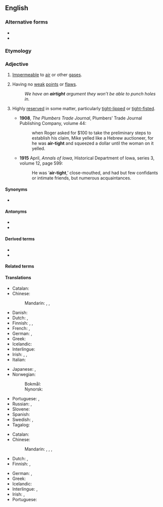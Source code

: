 {{also|air-tight|air tight}}
==English==

===Alternative forms===
* {{l|en|air-tight}}
* {{l|en|air tight}}

===Etymology===
{{compound|en|air|tight}}

===Adjective===
{{en-adj}}

# [[impermeable|Impermeable]] to [[air]] or other [[gas]]es.
# {{lb|en|figuratively}} Having no [[weak]] [[point]]s or [[flaw]]s.
#: ''We have an '''airtight''' argument they won’t be able to punch holes in.''
# {{lb|en|figuratively|of a person}} Highly [[reserved]] in some matter, particularly [[tight-lipped]] or [[tight-fisted]].
#* '''1908''', ''The Plumbers Trade Journal'', Plumbers’ Trade Journal Publishing Company, volume 44:
#*: when Roger asked for $100 to take the preliminary steps to establish his claim, Mike yelled like a Hebrew auctioneer, for he was '''air-tight''' and squeezed a dollar until the woman on it yelled.
#* '''1915''' April, ''Annals of Iowa'', Historical Department of Iowa, series 3, volume 12, page 599:
#*: He was ‘'''air-tight''',’ close-mouthed, and had but few confidants or intimate friends, but numerous acquaintances.

====Synonyms====
* {{sense|impermeable to air}} {{l|en|hermetic}}

====Antonyms====
* {{l|en|breathable}}
* {{l|en|transpirable}}

====Derived terms====
* {{l|en|airtighten}}
* {{l|en|airtightness}}

====Related terms====
{{rel4
|en|[[coldtight]], [[cold-tight]]
|[[drafttight]], [[draft-tight]]
|[[draughttight]], [[draught-tight]]
|[[driptight]], [[drip-tight]]
|[[dusttight]], [[dust-tight]]
|[[gastight]], [[gas-tight]]
|[[heattight]], [[heat-tight]]
|[[jointtight]], [[joint-tight]]
|[[leaktight]], [[leak-tight]]
|[[leaktight]], [[leak-tight]]
|[[lighttight]], [[light-tight]]
|[[liquidtight]], [[liquid-tight]]
|[[oiltight]], [[oil-tight]]
|[[pressuretight]], [[pressure-tight]]
|[[raintight]], [[rain-tight]]
|[[sandtight]], [[sand-tight]]
|[[soiltight]], [[soil-tight]]
|[[thoughttight]], [[thought-tight]]
|[[watertight]], [[water-tight]]
|[[weathertight]], [[weather-tight]]
}}

====Translations====
{{trans-top|impermeable to air or other gases}}
* Catalan: {{t|ca|hermètic}}
* Chinese:
*: Mandarin: {{t+|cmn|氣密|alt=氣密的|sc=Hani}}, {{t+|cmn|气密|alt=气密的|tr=qìmì de|sc=Hani}}, {{t+|cmn|密封|alt=密封的|tr=mìfēng de}}
* Danish: {{t+|da|lufttæt}}
* Dutch: {{t+|nl|luchtdicht}}, {{t+|nl|hermetisch}}
* Finnish: {{t+|fi|ilmatiivis}}, {{t+|fi|hermeettinen}}, {{t|fi|kaasutiivis}}
* French: {{t+|fr|hermétique}}, {{t+|fr|étanche}}
* German: {{t+|de|luftdicht}}, {{t+|de|hermetisch}}
* Greek: {{t+|el|αεροστεγής|}}
* Icelandic: {{t|is|loftþéttur}}
* Interlingue: {{t|ie|hermetic}}
* Irish: {{t|ga|aerdhíonach}}, {{t|ga|aerobach}}, {{t|ga|aeriata}}
* Italian: {{t+|it|ermetico|m}}
{{trans-mid}}
* Japanese: {{t|ja|気密|tr=きみつの, kimitsu no|alt=気密の}}, {{t+|ja|密閉|tr=みっぺいの, mippei no|alt=密閉の}}
* Norwegian:
*: Bokmål: {{t|nb|lufttett}}
*: Nynorsk: {{t|nn|lufttett}}
* Portuguese: {{t+|pt|hermético}}, {{t+|pt|impermeável}}
* Russian: {{t+|ru|гермети́чный}}, {{t+|ru|воздухонепроница́емый}}
* Slovene: {{t|sl|zrakotesen|m}}
* Spanish: {{t+|es|hermético}}
* Swedish: {{t+|sv|lufttät}}, {{t+|sv|hermetisk}}
* Tagalog: {{t|tl|luom}}
{{trans-bottom}}

{{trans-top|having no weak points or flaws}}
* Catalan: {{t|ca|hermètic}}
* Chinese:
*: Mandarin: {{t|cmn|[[無]][[破綻]][[的]]}}, {{t|cmn|[[无]][[破绽]][[的]]|tr=wú pòzhàn de}}, {{t+|cmn|嚴密|alt=嚴密的|sc=Hani}}, {{t+|cmn|严密|alt=严密的|tr=yánmì de|sc=Hani}}
* Dutch: {{t+|nl|sluitend}}, {{t+|nl|onweerlegbaar}}
* Finnish: {{t+|fi|pitävä}}, {{t|fi|vedenpitävä}}
{{trans-mid}}
* German: {{t+|de|hieb- und stichfest}}, {{t+|de|wasserdicht}}
* Greek: {{t+|el|αρραγής}}
* Icelandic: {{t|is|óhrekjandi}}
* Interlingue: {{t|ie|hermetic}}, {{t|ie|ínpenetrabil}}
* Irish: {{t|ga|doshéanta}}, {{t|ga|cruinn}}
* Portuguese: {{t+|pt|inexpugnável}}
{{trans-bottom}}